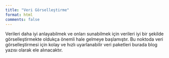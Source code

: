 ```yaml
---
title: "Veri Görselleştirme"
format: html
comments: false
---
```


Verileri daha iyi anlayabilmek ve onları sunabilmek için verileri iyi bir şekilde görselleştirmekte oldukça önemli hale gelmeye başlamıştır. Bu noktoda veri görselleştirmesi için kolay ve hızlı uyarlanabilir veri paketleri burada blog yazısı olarak ele alınacaktır.
